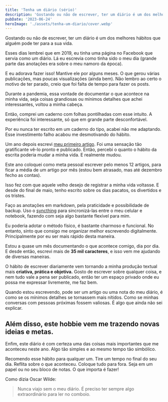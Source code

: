 ```yaml
---
title: 'Tenha um diário (sério)'
description: 'Gostando ou não de escrever, ter um diário é um dos melhores hábitos que alguém pode ter para a sua vida.'
pubDate: '2023-06-24'
heroImage: './assets/tenha-um-diario/cover.webp'
---
```


Gostando ou não de escrever, ter um diário é um dos melhores hábitos que alguém pode ter para a sua vida.

Esses dias lembrei que em 2019, eu tinha uma página no Facebook que servia como um diário. Lá eu escrevia como tinha sido o meu dia (grande parte das anotações era sobre o meu namoro da época).

E eu adorava fazer isso! Mantive ele por alguns meses. O que gerou várias publicações, mas poucas visualizações (ainda bem). Não lembro ao certo o motivo de ter parado, creio que foi falta de tempo para fazer os posts.

Durante a pandemia, essa vontade de documentar o que acontece na minha vida, seja coisas grandiosas ou mínimos detalhes que achei interessantes, voltou a minha cabeça.

Então, comprei um caderno com folhas pontilhadas com esse intuito. A experiência foi interessante, só que em grande parte desconfortável.

Por eu nunca ter escrito em um caderno do tipo, acabei não me adaptando. Esse investimento falho acabou me desmotivando do hábito.

Um ano depois escrevi [meu primeiro artigo](https://medium.com/@thenzolima/minha-experi%C3%AAncia-com-linux-no-desktop-at%C3%A9-agora-f259a9bad235). Foi uma sensação tão gratificante vê-lo pronto e publicado. Então, percebi o quanto o hábito da escrita poderia mudar a minha vida. E realmente mudou.

Este ano coloquei como meta pessoal escrever pelo menos 12 artigos, para ficar a média de um artigo por mês (estou bem atrasado, mas até dezembro fecho as contas).

Isso fez com que aquele velho desejo de registrar a minha vida voltasse. E desde do final de maio, tenho escrito sobre os dias pacatos, os divertidos e os tristes.

Faço as anotações em markdown, pela praticidade e possibilidade de backup. Uso o [syncthing](https://syncthing.net/) para sincronizá-las entre o meu celular e notebook, fazendo com seja algo bastante flexível para mim.

Eu poderia adotar o método físico, é bastante charmoso e funcional. No entanto, sinto que consigo me organizar melhor escrevendo digitalmente. Principalmente por eu ser mais rápido desta maneira.

Estou a quase um mês documentando o que acontece comigo, dia por dia. E desde então, escrevi mais de **35 mil caracteres**, e isso vem me ajudando de diversas maneiras.

O hábito de escrever diariamente vem tornando a minha produção textual mais **criativa, prática e objetiva.** Gosto de escrever sobre qualquer coisa, e nem tudo vale a pena ser publicado, então ter um espaço privado onde eu possa me expressar livremente, me faz bem.

Quando estou escrevendo, pode ser um artigo ou uma nota do meu diário, é como se os mínimos detalhes se tornassem mais nítidos. Como se minhas conversas com pessoas próximas fossem valiosas. É algo que ainda não sei explicar.

## Além disso, este hobbie vem me trazendo novas ideias e metas.

Enfim, este diário é com certeza uma das coisas mais importantes que me aconteceu neste ano. Algo tão simples e ao mesmo tempo tão simbólico.

Recomendo esse hábito para qualquer um. Tire um tempo no final do seu dia. Reflita sobre o que aconteceu. Coloque tudo para fora. Seja em um papel ou no seu bloco de notas. O que importa é fazer!

Como dizia Oscar Wilde:

> Nunca viajo sem o meu diário. É preciso ter sempre algo extraordinário para ler no comboio.